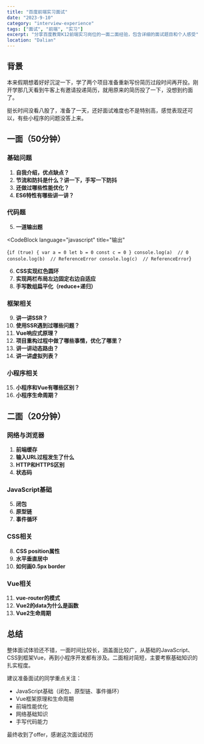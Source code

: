 ```yaml
---
title: "百度前端实习面试"
date: "2023-9-10"
category: "interview-experience"
tags: ["面试", "前端", "实习"]
excerpt: "分享百度教育K12前端实习岗位的一面二面经验，包含详细的面试题目和个人感受"
location: "Dalian"
---
```


## 背景

本来假期想着好好沉淀一下，学了两个项目准备重新写份简历过段时间再开投。刚开学那几天看到牛客上有邀请投递简历，就用原来的简历投了一下，没想到约面了。

挺长时间没看八股了，准备了一天，还好面试难度也不是特别高，感觉表现还可以，有些小程序的问题没答上来。

## 一面（50分钟）

### 基础问题
1. **自我介绍，优点缺点？**
2. **节流和防抖是什么？讲一下，手写一下防抖**
3. **还做过哪些性能优化？**
4. **ES6特性有哪些讲一讲？**

### 代码题
5. **一道输出题**

<CodeBlock
  language="javascript" 
  title="输出"
>
{`
  if (true) {
    var a = 0
    let b = 0
    const c = 0
  }
  console.log(a)  // 0
  console.log(b)  // ReferenceError
  console.log(c)  // ReferenceError
`}
</CodeBlock>

6. **CSS实现红色圆环**
7. **实现两栏布局左边固定右边自适应**
8. **手写数组扁平化（reduce+递归）**

### 框架相关
9. **讲一讲SSR？**
10. **使用SSR遇到过哪些问题？**
11. **Vue响应式原理？**
12. **项目重构过程中做了哪些事情，优化了哪里？**
13. **讲一讲动态路由？**
14. **讲一讲虚拟列表？**

### 小程序相关
15. **小程序和Vue有哪些区别？**
16. **小程序生命周期？**

## 二面（20分钟）

### 网络与浏览器
1. **前端缓存**
2. **输入URL过程发生了什么**
3. **HTTP和HTTPS区别**
4. **状态码**

### JavaScript基础
5. **闭包**
6. **原型链**
7. **事件循环**

### CSS相关
8. **CSS position属性**
9. **水平垂直居中**
10. **如何画0.5px border**

### Vue相关
11. **vue-router的模式**
12. **Vue2的data为什么是函数**
13. **Vue2生命周期**

## 总结

整体面试体验还不错，一面时间比较长，涵盖面比较广，从基础的JavaScript、CSS到框架Vue，再到小程序开发都有涉及。二面相对简短，主要考察基础知识的扎实程度。

建议准备面试的同学重点关注：
- JavaScript基础（闭包、原型链、事件循环）
- Vue框架原理和生命周期
- 前端性能优化
- 网络基础知识
- 手写代码能力

最终收到了offer，感谢这次面试经历